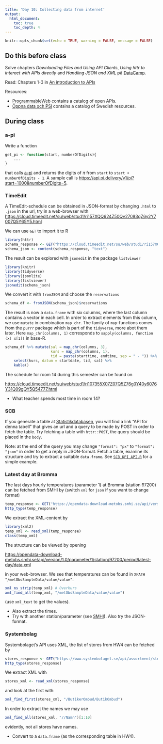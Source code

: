 ```yaml
---
title: 'Day 10: Collecting data from internet'
output:
  html_document:
    toc: true
    toc_depth: 4    
---
```

```r
knitr::opts_chunk$set(echo = TRUE, warning = FALSE, message = FALSE)
```
## Do this before class

Solve chapters *Downloading Files and Using API Clients*, *Using httr to interact with APIs directly* and *Handling JSON and XML* på [DataCamp](https://www.datacamp.com/enterprise/mt5013-ht18/).

Read: Chapters 1-3 in [An introduction to APIs](https://zapier.com/learn/apis/)

Resources: 

* [ProgrammableWeb](https://www.programmableweb.com/) contains a catalog of open APIs.
* [Öppna data och PSI](https://oppnadata.se/) contains a catalog of Swedish resources.

## During class

### a-pi

Write a function
```r
get_pi <- function(start, numberOfDigits){
    ...
}
```
that calls [a-pi](https://pi.delivery/#apipi_get) and returns the digits of $\pi$ from `start` to `start + numberOfDigits - 1`. A sample call is <https://api.pi.delivery/v1/pi?start=1000&numberOfDigits=5>.

### TimeEdit

A TimeEdit-schedule can be obtained in JSON-format by changing `.html` to `.json` in the url, try in a web-browser with 
<https://cloud.timeedit.net/su/web/stud1/ri157XQQ624Z50Qv27083gZ6y2Y7007Q5Y65Y5.html>

We can use `GET` to import it to R

```r
library(httr)
schema_response <- GET("https://cloud.timeedit.net/su/web/stud1/ri157XQQ624Z50Qv27083gZ6y2Y7007Q5Y65Y5.json")
schema_json <- content(schema_response, "text")
```

The result can be explored with `jsonedit` in the package `listviewer`
```r
library(knitr)
library(tidyverse)
library(jsonlite)
library(listviewer)
jsonedit(schema_json)
```


We convert it with  `fromJSON` and choose the  `reservations`
```r
schema_df <- fromJSON(schema_json)$reservations
```


The result is now a `data.frame` with six columns, where the last column contains a vector in each cell. In order to extract elements from this column, we use  `mutate` in combination `map_chr`. The family of `map`-functions comes from the `purrr` package which is part of the `tidyverse`, more abot them later. Here `map_chr(columns, 1)` corresponds to `sapply(columns, function (x) x[1])` in base-R.

```r
schema_df %>% mutate(sal = map_chr(columns, 3), 
                     kurs = map_chr(columns, 1), 
                     tid = paste(starttime, endtime, sep = " - ")) %>% 
    select(kurs, datum = startdate, tid, sal) %>% 
    kable()
```



The schedule for room 14 during this semester can be found on

<https://cloud.timeedit.net/su/web/stud1/ri107355X07Z07Q5Z76g0Y40y6076Y31Q09gQY5Q54777.html>

* What teacher spends most time in room 14?


### SCB

If you generate a table at [Statistikdatabasen](http://www.statistikdatabasen.scb.se/), you will find a link "API för denna tabell" that gives an url and a query to be made by POST in order to fetch the table. Try fetching a table with `httr::POST`, the query should be placed in the `body`.

Note: at the end of the query you may change `"format": "px"` to `"format": "json"` in order to get a reply in JSON-format. Fetch a table, examine its structure and try to extract a suitable `data.frame`. See [`SCB_KPI_API.R`](https://github.com/MT5013-HT18/Class_files/blob/master/SCB_KPI_API.Rmd) for a simple example.


### Latest day at Bromma

The last days hourly temperatures (parameter 1) at Bromma (station 97200) can be fetched from SMHI by  (switch `xml` for `json` if you want to change format)

```r
temp_response <- GET("https://opendata-download-metobs.smhi.se/api/version/1.0/parameter/1/station/97200/period/latest-day/data.xml")
http_type(temp_response)
```

We extract the XML-content by

```r
library(xml2)
temp_xml <- read_xml(temp_response)
class(temp_xml)
```

The structure can be viewed by opening 

<https://opendata-download-metobs.smhi.se/api/version/1.0/parameter/1/station/97200/period/latest-day/data.xml> 

in your web-browser. We see that temperatures can be found in  `XPATH` `"/metObsSampleData/value/value"`:

```r
xml_ns_strip(temp_xml) # Överkurs
xml_find_all(temp_xml, "/metObsSampleData/value/value")
```
(use `xml_text` to get the values).


* Also extract the times.
* Try with another station/parameter (see [SMHI](https://opendata-download-metobs.smhi.se/explore/#)). Also try the JSON-format.

### Systembolag

Systembolaget's API uses XML, the list of stores from HW4 can be fetched by
```r
stores_response <- GET("https://www.systembolaget.se/api/assortment/stores/xml")
http_type(stores_response)
```

We extract XML with

```r
stores_xml <- read_xml(stores_response)
```
and look at the first with

```r
xml_find_first(stores_xml, "/ButikerOmbud/ButikOmbud")
```
In order to extract the names we may use
```r
xml_find_all(stores_xml, "//Namn")[1:10]
```

evidently, not all stores have names. 

* Convert to a `data.frame` (as the corresponding table in HW4).




